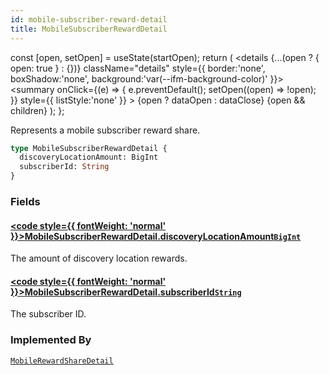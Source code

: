 ```yaml
---
id: mobile-subscriber-reward-detail
title: MobileSubscriberRewardDetail
---
```









  const [open, setOpen] = useState(startOpen);
  return (
    <details {...(open ? { open: true } : {})} className="details" style={{ border:'none', boxShadow:'none', background:'var(--ifm-background-color)' }}>
      <summary
        onClick={(e) => {
          e.preventDefault();
          setOpen((open) => !open);
        }}
        style={{ listStyle:'none' }}
      >
      {open ? dataOpen : dataClose}
      </summary>
      {open && children}
    </details>
  );
};








Represents a mobile subscriber reward share.


```graphql
type MobileSubscriberRewardDetail {
  discoveryLocationAmount: BigInt
  subscriberId: String
}
```




### Fields

#### [<code style={{ fontWeight: 'normal' }}>MobileSubscriberRewardDetail.<b>discoveryLocationAmount</b></code>](#)<Bullet />[`BigInt`](/schema/types/scalars/big-int.mdx) <Badge class="badge badge--secondary" text="scalar"/> 
The amount of discovery location rewards.


#### [<code style={{ fontWeight: 'normal' }}>MobileSubscriberRewardDetail.<b>subscriberId</b></code>](#)<Bullet />[`String`](/schema/types/scalars/string.mdx) <Badge class="badge badge--secondary" text="scalar"/> 
The subscriber ID.






### Implemented By

[`MobileRewardShareDetail`](/schema/types/unions/mobile-reward-share-detail.mdx)  <Badge class="badge badge--secondary" text="union"/>

